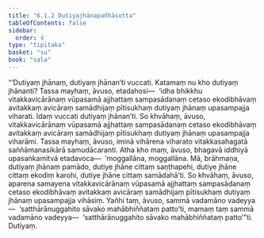 ```yaml
---
title: "6.1.2 Dutiyajhānapañhāsutta"
tableOfContents: false
sidebar:
  order: 4
type: "tipitaka"
basket: "su"
book: "sala"
---
```



<DynamicBreadcrumb />

<Division number="333" book="sala" bookNo="13" page="458">

<Paragraph number="1377" book="sala">
“‘Dutiyaṃ jhānaṃ, dutiyaṃ jhānan’ti vuccati. Katamaṃ nu kho dutiyaṃ jhānanti? Tassa mayhaṃ, āvuso, etadahosi—  ‘idha bhikkhu vitakkavicārānaṃ vūpasamā ajjhattaṃ sampasādanaṃ cetaso ekodibhāvaṃ avitakkaṃ avicāraṃ samādhijaṃ pītisukhaṃ dutiyaṃ jhānaṃ upasampajja viharati. Idaṃ vuccati dutiyaṃ jhānan’ti. So khvāhaṃ, āvuso, vitakkavicārānaṃ vūpasamā ajjhattaṃ sampasādanaṃ cetaso ekodibhāvaṃ avitakkaṃ avicāraṃ samādhijaṃ pītisukhaṃ dutiyaṃ jhānaṃ upasampajja viharāmi. Tassa mayhaṃ, āvuso, iminā vihārena viharato vitakkasahagatā saññāmanasikārā samudācaranti.
</Paragraph>

<Paragraph number="1378" book="sala">
Atha kho maṃ, āvuso, bhagavā iddhiyā upasaṅkamitvā etadavoca—  ‘moggallāna, moggallāna. Mā, brāhmaṇa, dutiyaṃ jhānaṃ pamādo, dutiye jhāne cittaṃ saṇṭhapehi, dutiye jhāne cittaṃ ekodiṃ karohi, dutiye jhāne cittaṃ samādahā’ti. So khvāhaṃ, āvuso, aparena samayena vitakkavicārānaṃ vūpasamā ajjhattaṃ sampasādanaṃ cetaso ekodibhāvaṃ avitakkaṃ avicāraṃ samādhijaṃ pītisukhaṃ dutiyaṃ jhānaṃ upasampajja vihāsiṃ. Yañhi taṃ, āvuso, sammā vadamāno vadeyya—  ‘satthārānuggahito sāvako mahābhiññataṃ patto’ti, mamaṃ taṃ sammā vadamāno vadeyya—  ‘satthārānuggahito sāvako mahābhiññataṃ patto’”ti.

</Paragraph>
</Division>

<Paragraph number="1379" type="center" book="sala">
Dutiyaṃ.
</Paragraph>